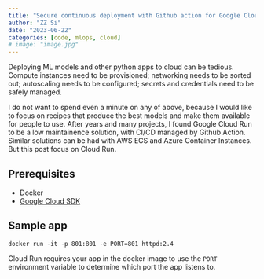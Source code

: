 ```yaml
---
title: "Secure continuous deployment with Github action for Google Cloud Run"
author: "ZZ Si"
date: "2023-06-22"
categories: [code, mlops, cloud]
# image: "image.jpg"
---
```


Deploying ML models and other python apps to cloud can be tedious. Compute instances need to be provisioned; networking needs to be sorted out; autoscaling needs to be configured; secrets and credentials need to be safely managed.

I do not want to spend even a minute on any of above, because I would like to focus on recipes that produce the best models and make them available for people to use. After years and many projects, I found Google Cloud Run to be a low maintainence solution, with CI/CD managed by Github Action. Similar solutions can be had with AWS ECS and Azure Container Instances. But this post focus on Cloud Run.

## Prerequisites

- Docker
- [Google Cloud SDK](https://cloud.google.com/sdk/docs/install)

## Sample app

```
docker run -it -p 801:801 -e PORT=801 httpd:2.4
```

Cloud Run requires your app in the docker image to use the `PORT` environment variable to determine which port the app listens to.